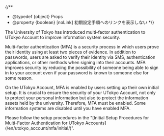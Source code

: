 
{/**
  * @typedef {object} Props
  * @property {boolean} [noLink] 初期設定手順へのリンクを表示しない
  */}

The University of Tokyo has introduced multi-factor authentication to UTokyo Account to improve information system security.

Multi-factor authentication (MFA) is a security process in which users prove their identity using at least two pieces of evidence. In addition to passwords, users are asked to verify their identity via SMS, authentication applications, or other methods when signing into their accounts. MFA improves security by reducing the possibility of someone being able to sign in to your account even if your password is known to someone else for some reason.

On the UTokyo Account, MFA is enabled by users setting up their own initial setup. It is crucial to ensure the security of your UTokyo Account, not only to protect your personal information but also to protect the information assets held by the university. Therefore, MFA must be enabled. Some information systems are disabled until you have enabled MFA.

<If cond={!props.noLink}>
  Please follow the setup procedures in the "[Initial Setup Procedures for Multi-Factor Authentication for UTokyo Accounts](/en/utokyo_account/mfa/initial/)".
</If>
